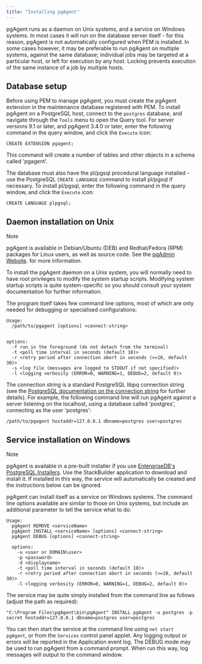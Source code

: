 ```yaml
---
title: "Installing pgAgent"
---
```


<div id="pgagent_install" class="registered_link"></div>


pgAgent runs as a daemon on Unix systems, and a service on Windows systems. In most cases it will run on the database server itself - for this reason, pgAgent is not automatically configured when PEM is installed. In some cases however, it may be preferable to run pgAgent on multiple systems, against the same database; individual jobs may be targeted at a particular host, or left for execution by any host. Locking prevents execution of the same instance of a job by multiple hosts.

## Database setup

Before using PEM to manage pgAgent, you must create the pgAgent extension in the maintenance database registered with PEM. To install pgAgent on a PostgreSQL host, connect to the `postgres` database, and navigate through the `Tools` menu to open the Query tool. For server versions 9.1 or later, and pgAgent 3.4.0 or later, enter the following command in the query window, and click the `Execute` icon:

    CREATE EXTENSION pgagent;

This command will create a number of tables and other objects in a schema called 'pgagent'.

The database must also have the pl/pgsql procedural language installed - use the PostgreSQL `CREATE LANGUAGE` command to install pl/pgsql if necessary. To install pl/pgsql, enter the following command in the query window, and click the `Execute` icon:

    CREATE LANGUAGE plpgsql;

## Daemon installation on Unix

<div class="note">

<div class="title">

Note

</div>

pgAgent is available in Debian/Ubuntu (DEB) and Redhat/Fedora (RPM) packages for Linux users, as well as source code. See the [pgAdmin Website](https://www.pgadmin.org/download/). for more information.

</div>

To install the pgAgent daemon on a Unix system, you will normally need to have root privileges to modify the system startup scripts. Modifying system startup scripts is quite system-specific so you should consult your system documentation for further information.

The program itself takes few command line options, most of which are only needed for debugging or specialised configurations:

    Usage:
      /path/to/pgagent [options] <connect-string>


    options:
      -f run in the foreground (do not detach from the terminal)
      -t <poll time interval in seconds (default 10)>
      -r <retry period after connection abort in seconds (>=10, default 30)>
      -s <log file (messages are logged to STDOUT if not specified)>
      -l <logging verbosity (ERROR=0, WARNING=1, DEBUG=2, default 0)>

The connection string is a standard PostgreSQL libpq connection string (see the [PostgreSQL documentation on the connection string](http://www.postgresql.org/docs/current/static/libpq.html#libpq-connect) for further details). For example, the following command line will run pgAgent against a server listening on the localhost, using a database called 'postgres', connecting as the user 'postgres':

    /path/to/pgagent hostaddr=127.0.0.1 dbname=postgres user=postgres

## Service installation on Windows

<div class="note">

<div class="title">

Note

</div>

pgAgent is available in a pre-built installer if you use [EnterpriseDB's PostgreSQL Installers](https://www.enterprisedb.com/downloads/postgres-postgresql-downloads). Use the StackBuilder application to download and install it. If installed in this way, the service will automatically be created and the instructions below can be ignored.

</div>

pgAgent can install itself as a service on Windows systems. The command line options available are similar to those on Unix systems, but include an additional parameter to tell the service what to do:

    Usage:
      pgAgent REMOVE <serviceName>
      pgAgent INSTALL <serviceName> [options] <connect-string>
      pgAgent DEBUG [options] <connect-string>

      options:
        -u <user or DOMAIN\user>
        -p <password>
        -d <displayname>
        -t <poll time interval in seconds (default 10)>
        -r <retry period after connection abort in seconds (>=10, default 30)>
        -l <logging verbosity (ERROR=0, WARNING=1, DEBUG=2, default 0)>

The service may be quite simply installed from the command line as follows (adjust the path as required):

    "C:\Program Files\pgAgent\bin\pgAgent" INSTALL pgAgent -u postgres -p secret hostaddr=127.0.0.1 dbname=postgres user=postgres

You can then start the service at the command line using `net start pgAgent`, or from the `Services` control panel applet. Any logging output or errors will be reported in the Application event log. The DEBUG mode may be used to run pgAgent from a command prompt. When run this way, log messages will output to the command window.
